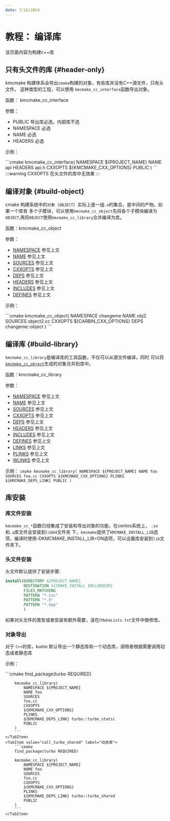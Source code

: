 ```yaml
---
date: 7/16/2024
---
```




# 教程： 编译库

该页面内容为构建c++库

## 只有头文件的库 {#header-only}

kmcmake 构建体系会导出`cmake`构建的对象，有些库并没有C++源文件，只有头文件。
这种类型的工程，可以使用 `kmcmake_cc_interface`函数导出对象。

函数： kmcmake_cc_interface

参数：

- PUBLIC 导出库必选。内部库不选
- NAMESPACE 必选
- NAME 必选
- HEADERS 必选

示例：

<Tabs>
    <TabItem value="header-only" label="header-only">
        ```cmake
        kmcmake_cc_interface(
        NAMESPACE ${PROJECT_NAME}
        NAME api
        HEADERS
        api.h
        CXXOPTS
        ${KMCMAKE_CXX_OPTIONS}
        PUBLIC
        )
        ```
        :::warning
        CXXOPTS 在头文件的库中无效果
        :::
    </TabItem>
</Tabs>

## 编译对象 {#build-object}

cmake 构建系统中的`对象`（`OBJECT`）实际上是一组`.o`的集合。是中间的产物。如果一个库有
多个子模块，可以使用`kmcmake_cc_object`先将各个子模块编译为`OBJECT`,再将`OBJECT`使用`kmcmake_cc_library`合并编译为库。

函数：kmcmake_cc_object

参数：
- [NAMESPACE](general-parameters.mdx#general-parameter-namespace) 参见上文
- [NAME](general-parameters.mdx#general-parameter-name) 参见上文
- [SOURCES](general-parameters.mdx#general-parameter-sources) 参见上文
- [CXXOPTS](general-parameters.mdx#general-parameter-cxxopts) 参见上文
- [DEPS](general-parameters.mdx#general-parameter-deps) 参见上文
- [HEADERS](general-parameters.mdx#general-parameter-headers) 参见上文
- [INCLUDES](general-parameters.mdx#general-parameter-includes) 参见上文
- [DEFINES](general-parameters.mdx#general-parameter-defines) 参见上文

示例：

<Tabs>
    <TabItem value="kmcmake_cc_object" label="kmcmake_cc_object">
        ```cmake
        kmcmake_cc_object(
        NAMESPACE changeme
        NAME obj2
        SOURCES object2.cc
        CXXOPTS
        ${CARBIN_CXX_OPTIONS}
        DEPS
        changeme::object
        )
        ```
    </TabItem>
</Tabs>

## 编译库 {#build-library}

`kmcmake_cc_library`是编译库的工具函数，不仅可以从源文件编译，同时
可以将[`kmcmake_cc_object`](#build-object)生成的对象合并到库中。

函数：kmcmake_cc_library

参数：
- [NAMESPACE](general-parameters.mdx#general-parameter-namespace) 参见上文
- [NAME](general-parameters.mdx#general-parameter-name) 参见上文
- [SOURCES](general-parameters.mdx#general-parameter-sources) 参见上文
- [CXXOPTS](general-parameters.mdx#general-parameter-cxxopts) 参见上文
- [DEPS](general-parameters.mdx#general-parameter-deps) 参见上文
- [HEADERS](general-parameters.mdx#general-parameter-headers) 参见上文
- [INCLUDES](general-parameters.mdx#general-parameter-includes) 参见上文
- [DEFINES](general-parameters.mdx#general-parameter-defines) 参见上文
- [LINKS](general-parameters.mdx#general-parameter-links) 参见上文
- [PLINKS](general-parameters.mdx#general-parameter-plinks) 参见上文
- [WLINKS](general-parameters.mdx#general-parameter-wlinks) 参见上文

示例：
<Tabs>
    <TabItem value="kmcmake_cc_library" label="kmcmake_cc_library">
        ```cmake
        kmcmake_cc_library(
            NAMESPACE ${PROJECT_NAME}
            NAME foo
            SOURCES
            foo.cc
            CXXOPTS
            ${KMCMAKE_CXX_OPTIONS}
            PLINKS
            ${KMCMAKE_DEPS_LINK}
            PUBLIC
        )
        ```
    </TabItem>
</Tabs>

## 库安装


### 库文件安装

`kmcmake_cc_*`函数已经集成了安装和导出对象的功能，在centos系统上， `.so`和`.a`库文件会安装到`lib64`文件夹
下，`kmcmake`提供了`KMCMAKE_INSTALL_LIB`选项，编译时使用-DKMCMAKE_INSTALL_LIB=ON选项，可以设置库安装到`lib`文件夹下。

### 头文件安装

头文件默认提供了安装步骤:

```cmake
install(DIRECTORY ${PROJECT_NAME}
        DESTINATION ${CMAKE_INSTALL_INCLUDEDIR}
        FILES_MATCHING
        PATTERN "*.inc"
        PATTERN "*.h"
        PATTERN "*.hpp"
        )
```
如果对头文件的类型或者安装有额外需要，请在`CMakeLists.txt`文件中做修改。

### 对象导出

对于 `C++`的库，kumo 默认导出一个静态库和一个动态库，调用者根据需要调用动态或者静态库

示例：

<Tabs>
    <TabItem value="call_turbo_static" label="静态库">
        ```cmake
        find_package(turbo REQUIRED)

        kmcmake_cc_library(
            NAMESPACE ${PROJECT_NAME}
            NAME foo
            SOURCES
            foo.cc
            CXXOPTS
            ${KMCMAKE_CXX_OPTIONS}
            PLINKS
            ${KMCMAKE_DEPS_LINK} turbo::turbo_static
            PUBLIC
        )
        ```
    </TabItem>
    <TabItem value="call_turbo_shared" label="动态库">
        ```cmake
        find_package(turbo REQUIRED)

        kmcmake_cc_library(
            NAMESPACE ${PROJECT_NAME}
            NAME foo
            SOURCES
            foo.cc
            CXXOPTS
            ${KMCMAKE_CXX_OPTIONS}
            PLINKS
            ${KMCMAKE_DEPS_LINK} turbo::turbo_shared
            PUBLIC
        )
        ```
    </TabItem>
</Tabs>